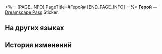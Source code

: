 <%-- [PAGE_INFO]
PageTitle=#Герой#
[END_PAGE_INFO] --%>
{{Предмет Инфобокс
|id          = 223056
|Изображение = Dreamscape Pass Sticker Герой.png
|Тип         = Dreamscape Pass Sticker
|Тип2        = Искатель грёз Stickers
|Инвентарь   = 
|Редкость    = 4
|Эффект      = 
|Описание    = Пронумерованные наклейки, используемые для украшения дневника сновидений. Бывают самыми разными.
|Источник1   = [[Отыщите странную куклу в VIP-зале отеля реальности и узнайте её историю]]
}}
{{Описание|Ты, мой друг, сам себе герой.}}
'''Герой''' — [[Dreamscape Pass]] Sticker.

==На других языках==
{{На других языках
|en   = Hero
|zhs  = 英雄
|zht  = 英雄
|ja   = 英雄
|ko   = 영웅
|es   = Héroe
|fr   = Héros
|ru   = Герой
|th   = ฮีโร่
|vi   = Anh Hùng
|de   = Held
|id   = Pahlawan
|pt   = Herói
}}

==История изменений==
{{История изменений|3.5}}